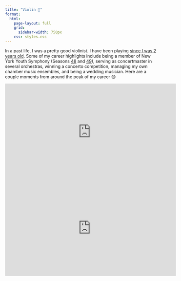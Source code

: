 ```yaml
---
title: "Violin 🎻"
format: 
  html: 
    page-layout: full
    grid: 
      sidebar-width: 750px
    css: styles.css
---
```


In a past life, I was a pretty good violinist. I have been playing [since I was 2 years old](img/IMG_5848.JPG). Some of my career highlights include being a member of New York Youth Symphony (Seasons [48](https://www.nyys.org/seasons/2010-2011/) and [49](https://www.nyys.org/seasons/2011-2012/)), serving as concertmaster in several orchestras, winning a concerto competition, managing my own chamber music ensembles, and being a wedding musician. Here are a couple moments from around the peak of my career 😊

<center>

<iframe width="560" height="315" src="https://www.youtube.com/embed/Q7_Ex6v4AHM?si=6SZgqXL-gF0yLKaa" title="YouTube video player" frameborder="0" allow="accelerometer; autoplay; clipboard-write; encrypted-media; gyroscope; picture-in-picture; web-share" referrerpolicy="strict-origin-when-cross-origin" allowfullscreen></iframe>

<iframe width="560" height="315" src="https://www.youtube.com/embed/DVYGm0Fl7Og?si=qHR4UCDfDLPwqDYL&amp;start=202" title="YouTube video player" frameborder="0" allow="accelerometer; autoplay; clipboard-write; encrypted-media; gyroscope; picture-in-picture; web-share" referrerpolicy="strict-origin-when-cross-origin" allowfullscreen></iframe>

</center>
